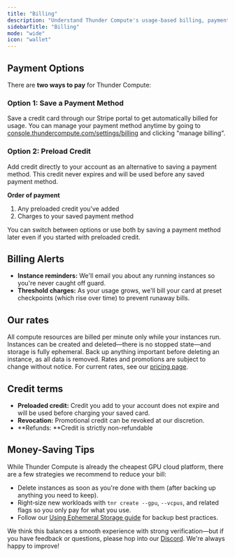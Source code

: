 ```yaml
---
title: "Billing"
description: "Understand Thunder Compute's usage-based billing, payment methods, billing alerts, current rates, and tips for saving on GPU cloud costs."
sidebarTitle: "Billing"
mode: "wide"
icon: "wallet"
---
```


## Payment Options

There are **two ways to pay** for Thunder Compute:

### Option 1: Save a Payment Method

Save a credit card through our Stripe portal to get automatically billed for usage. You can manage your payment method anytime by going to [console.thundercompute.com/settings/billing](https://console.thundercompute.com/settings/billing) and clicking "manage billing".

### Option 2: Preload Credit

Add credit directly to your account as an alternative to saving a payment method. This credit never expires and will be used before any saved payment method.

**Order of payment**

1. Any preloaded credit you've added
2. Charges to your saved payment method

You can switch between options or use both by saving a payment method later even if you started with preloaded credit.

## Billing Alerts

- **Instance reminders:** We'll email you about any running instances so you're never caught off guard.
- **Threshold charges:** As your usage grows, we'll bill your card at preset checkpoints (which rise over time) to prevent runaway bills.

## Our rates

All compute resources are billed per minute only while your instances run. Instances can be created and deleted—there is no stopped state—and storage is fully ephemeral. Back up anything important before deleting an instance, as all data is removed. Rates and promotions are subject to change without notice. For current rates, see our [pricing page](https://www.thundercompute.com/pricing).

## Credit terms

- **Preloaded credit:** Credit you add to your account does not expire and will be used before charging your saved card.
- **Revocation:** Promotional credit can be revoked at our discretion.
- **Refunds: **Credit is strictly non-refundable

## Money-Saving Tips

While Thunder Compute is already the cheapest GPU cloud platform, there are a few strategies we recommend to reduce your bill:

- Delete instances as soon as you're done with them (after backing up anything you need to keep).
- Right‑size new workloads with `tnr create --gpu`, `--vcpus`, and related flags so you only pay for what you use.
- Follow our [Using Ephemeral Storage guide](/guides/using-ephemeral-storage) for backup best practices.

We think this balances a smooth experience with strong verification—but if you have feedback or questions, please hop into our [Discord](https://discord.com/invite/nwuETS9jJK). We're always happy to improve\!
